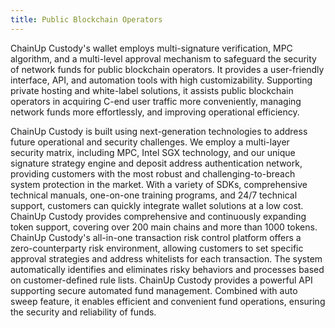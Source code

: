 ```yaml
---
title: Public Blockchain Operators
---
```


ChainUp Custody's wallet employs multi-signature verification, MPC algorithm, and a multi-level approval mechanism to safeguard the security of network funds for public blockchain operators. It provides a user-friendly interface, API, and automation tools with high customizability. Supporting private hosting and white-label solutions, it assists public blockchain operators in acquiring C-end user traffic more conveniently, managing network funds more effortlessly, and improving operational efficiency.

<Accordion title="Enterprise-Grade Security Network">
ChainUp Custody is built using next-generation technologies to address future operational and security challenges. We employ a multi-layer security matrix, including MPC, Intel SGX technology, and our unique signature strategy engine and deposit address authentication network, providing customers with the most robust and challenging-to-breach system protection in the market.
</Accordion>
<Accordion title="Rapid Deployment">
With a variety of SDKs, comprehensive technical manuals, one-on-one training programs, and 24/7 technical support, customers can quickly integrate wallet solutions at a low cost.
</Accordion>
<Accordion title="Multi-Blockchain Support">
ChainUp Custody provides comprehensive and continuously expanding token support, covering over 200 main chains and more than 1000 tokens.
</Accordion>
<Accordion title="Transaction Strategy Engine">
ChainUp Custody's all-in-one transaction risk control platform offers a zero-counterparty risk environment, allowing customers to set specific approval strategies and address whitelists for each transaction. The system automatically identifies and eliminates risky behaviors and processes based on customer-defined rule lists.
</Accordion>
<Accordion title="High-Speed Trading API">
ChainUp Custody provides a powerful API supporting secure automated fund management. Combined with auto sweep feature, it enables efficient and convenient fund operations, ensuring the security and reliability of funds.
</Accordion>
